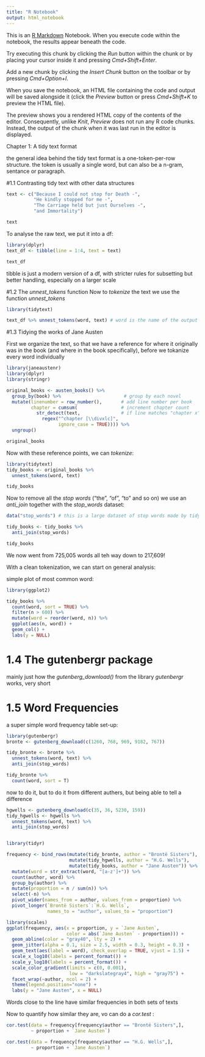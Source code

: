 ```yaml
---
title: "R Notebook"
output: html_notebook
---
```


This is an [R Markdown](http://rmarkdown.rstudio.com) Notebook. When you execute code within the notebook, the results appear beneath the code. 

Try executing this chunk by clicking the *Run* button within the chunk or by placing your cursor inside it and pressing *Cmd+Shift+Enter*. 

Add a new chunk by clicking the *Insert Chunk* button on the toolbar or by pressing *Cmd+Option+I*.

When you save the notebook, an HTML file containing the code and output will be saved alongside it (click the *Preview* button or press *Cmd+Shift+K* to preview the HTML file). 

The preview shows you a rendered HTML copy of the contents of the editor. Consequently, unlike *Knit*, *Preview* does not run any R code chunks. Instead, the output of the chunk when it was last run in the editor is displayed.



Chapter 1: A tidy text format

the general idea behind the tidy text format is a one-token-per-row structure.
  the token is usually a single word, but can also be a n-gram, sentance or paragraph.
  

#1.1 Contrasting tidy text with other data structures



```r
text <- c("Because I could not stop for Death -",
          "He kindly stopped for me -",
          "The Carriage held but just Ourselves -",
          "and Immortality")

text
```

To analyse the raw text, we put it into a df:
```r
library(dplyr)
text_df <- tibble(line = 1:4, text = text)

text_df
```
tibble is just a modern version of a df, with stricter rules for subsetting but better handling, especially on a larger scale

#1.2 The *unnest_tokens* function
Now to *tokenize* the text we use the function *unnest_tokens*
```r
library(tidytext)

text_df %>% unnest_tokens(word, text) # word is the name of the output column
```


#1.3 Tidying the works of Jane Austen

First we organize the text, so that we have a reference for where it originally was in the book (and where in the book specifically), before we tokanize every word individually 
```r
library(janeaustenr)
library(dplyr)
library(stringr)

original_books <- austen_books() %>%
  group_by(book) %>%                       # group by each novel
  mutate(linenumber = row_number(),       # add line number per book
         chapter = cumsum(                # increment chapter count
           str_detect(text,               # if line matches "chapter x"
             regex("^chapter [\\divxlc]", 
                   ignore_case = TRUE)))) %>%
  ungroup()         

original_books
```

Now with these reference points, we can *tokenize*:
```r
library(tidytext)
tidy_books <- original_books %>% 
  unnest_tokens(word, text)

tidy_books

```

Now to remove all the *stop words* ("the", "of", "to" and so on) we use an *anti_join* together with the *stop_words* dataset:
```r
data("stop_words") # this is a large dataset of stop words made by tidytext

tidy_books <- tidy_books %>% 
  anti_join(stop_words)

tidy_books
```
We now went from 725,005 words all teh way down to 217,609!

With a clean tokenization, we can start on general analysis:

simple plot of most common word:
```r
library(ggplot2)

tidy_books %>%
  count(word, sort = TRUE) %>%
  filter(n > 600) %>%
  mutate(word = reorder(word, n)) %>%
  ggplot(aes(n, word)) +
  geom_col() +
  labs(y = NULL)
```


# 1.4 The gutenbergr package 
mainly just how the *gutenberg_download()* from the library *gutenbergr* works, very short


# 1.5 Word Frequencies
a super simple word frequency table set-up:
```r
library(gutenbergr)
bronte <- gutenberg_download(c(1260, 768, 969, 9182, 767))

tidy_bronte <- bronte %>% 
  unnest_tokens(word, text) %>% 
  anti_join(stop_words)

tidy_bronte %>% 
  count(word, sort = T)
```


now to do it, but to do it from different authers, but being able to tell a difference
```r
hgwells <- gutenberg_download(c(35, 36, 5230, 159))
tidy_hgwells <- hgwells %>%
  unnest_tokens(word, text) %>%
  anti_join(stop_words)


library(tidyr)

frequency <- bind_rows(mutate(tidy_bronte, author = "Brontë Sisters"),
                       mutate(tidy_hgwells, author = "H.G. Wells"), 
                       mutate(tidy_books, author = "Jane Austen")) %>% 
  mutate(word = str_extract(word, "[a-z']+")) %>%
  count(author, word) %>%
  group_by(author) %>%
  mutate(proportion = n / sum(n)) %>% 
  select(-n) %>% 
  pivot_wider(names_from = author, values_from = proportion) %>%
  pivot_longer(`Brontë Sisters`:`H.G. Wells`,
               names_to = "author", values_to = "proportion")

library(scales)
ggplot(frequency, aes(x = proportion, y = `Jane Austen`, 
                      color = abs(`Jane Austen` - proportion))) +
  geom_abline(color = "gray40", lty = 2) +
  geom_jitter(alpha = 0.1, size = 2.5, width = 0.3, height = 0.3) +
  geom_text(aes(label = word), check_overlap = TRUE, vjust = 1.5) +
  scale_x_log10(labels = percent_format()) +
  scale_y_log10(labels = percent_format()) +
  scale_color_gradient(limits = c(0, 0.001), 
                       low = "darkslategray4", high = "gray75") +
  facet_wrap(~author, ncol = 2) +
  theme(legend.position="none") +
  labs(y = "Jane Austen", x = NULL)
```
Words close to the line have similar frequencies in both sets of texts

Now to quantify how similar they are, vo can do a *cor.test* :
```r
cor.test(data = frequency[frequency$author == "Brontë Sisters",],
         ~ proportion + `Jane Austen`)

cor.test(data = frequency[frequency$author == "H.G. Wells",], 
         ~ proportion + `Jane Austen`)

```


